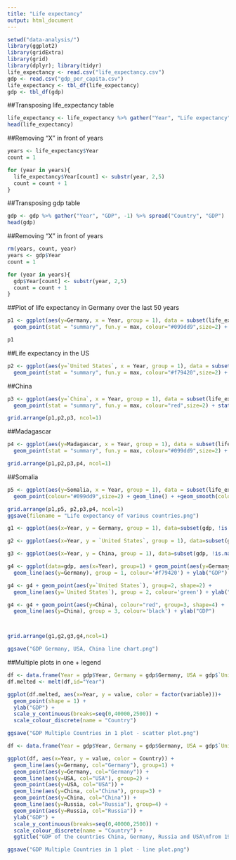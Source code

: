 ```yaml
---
title: "Life expectancy"
output: html_document
---
```

```r
setwd("data-analysis/")
library(ggplot2)
library(gridExtra)
library(grid)
library(dplyr); library(tidyr)
life_expectancy <- read.csv("life_expectancy.csv")
gdp <- read.csv("gdp_per_capita.csv")
life_expectancy <- tbl_df(life_expectancy)
gdp <- tbl_df(gdp)
```

##Transposing life_expectancy table
```r
life_expectancy <- life_expectancy %>% gather("Year", "Life expectancy", -1) %>% spread("Country", "Life expectancy") 
head(life_expectancy)
```

##Removing "X" in front of years
```r
years <- life_expectancy$Year
count = 1

for (year in years){
  life_expectancy$Year[count] <- substr(year, 2,5)
  count = count + 1
}
```

##Transposing gdp table
```r
gdp <- gdp %>% gather("Year", "GDP", -1) %>% spread("Country", "GDP") 
head(gdp)
```

##Removing "X" in front of years
```r
rm(years, count, year)
years <- gdp$Year
count = 1

for (year in years){
  gdp$Year[count] <- substr(year, 2,5)
  count = count + 1
}
```

##Plot of life expectancy in Germany over the last 50 years
```r
p1 <- ggplot(aes(y=Germany, x = Year, group = 1), data = subset(life_expectancy, life_expectancy$Year > "1945")) + 
  geom_point(stat = "summary", fun.y = max, colour="#099dd9",size=2) + stat_summary(fun.y = max, geom="line") +geom_smooth(color="#9dd999") + xlab("Life expectancy in years") + ggtitle("Life expectancy in Germany from 1946 - 2013") 

p1
```
##Life expectancy in the US
```r
p2 <- ggplot(aes(y=`United States`, x = Year, group = 1), data = subset(life_expectancy, life_expectancy$Year > "1945")) + 
  geom_point(stat = "summary", fun.y = max, colour="#f79420",size=2) + stat_summary(fun.y = max, geom="line") +geom_smooth(color="#9dd999") + xlab("Life expectancy in years") + ggtitle("Life expectancy in the US from 1946 - 2013") 

```
##China
```r
p3 <- ggplot(aes(y=`China`, x = Year, group = 1), data = subset(life_expectancy, life_expectancy$Year > "1945")) + 
  geom_point(stat = "summary", fun.y = max, colour="red",size=2) + stat_summary(fun.y = max, geom="line") +geom_smooth(color="#9dd999") + xlab("Life expectancy in years") + ggtitle("Life expectancy in China from 1946 - 2013") 

grid.arrange(p1,p2,p3, ncol=1)
```
##Madagascar
```r

p4 <- ggplot(aes(y=Madagascar, x = Year, group = 1), data = subset(life_expectancy, life_expectancy$Year > "1945")) + 
  geom_point(stat = "summary", fun.y = max, colour="#099dd9",size=2) + stat_summary(fun.y = max, geom="line") +geom_smooth(color="#9dd999") + xlab("Life expectancy in years") + ggtitle("Life expectancy in Madagascar from 1946 - 2013") 

grid.arrange(p1,p2,p3,p4, ncol=1)
```
##Somalia
```r
p5 <- ggplot(aes(y=Somalia, x = Year, group = 1), data = subset(life_expectancy, life_expectancy$Year > "1945")) + 
  geom_point(colour="#099dd9",size=2) + geom_line() + +geom_smooth(color="#9dd999") + xlab("Life expectancy in years") + ggtitle("Life expectancy in Somalia from 1946 - 2013") 

grid.arrange(p1,p5, p2,p3,p4, ncol=1)
ggsave(filename = "Life expectancy of various countries.png")
```

```r

g1 <- ggplot(aes(x=Year, y = Germany, group = 1), data=subset(gdp, !is.na(Germany))) + geom_line() + geom_point() + geom_smooth() + ylab("GDP") + ggtitle("GDP Germany 1970 - 2011")

g2 <- ggplot(aes(x=Year, y = `United States`, group = 1), data=subset(gdp, !is.na(`United States`))) + geom_line() + geom_point() + geom_smooth() + ylab("GDP") + ggtitle("GDP USA 1960 - 2011")

g3 <- ggplot(aes(x=Year, y = China, group = 1), data=subset(gdp, !is.na(China))) + geom_line() + geom_point() + geom_smooth() + ylab("GDP") + ggtitle("GDP China 1960 - 2011")

g4 <- ggplot(data=gdp, aes(x=Year), group=1) + geom_point(aes(y=Germany), colour="#099dd9", group=1, shape=1) +
  geom_line(aes(y=Germany), group = 1, colour='#f79420') + ylab("GDP")

g4 <- g4 + geom_point(aes(y=`United States`), group=2, shape=2) +
  geom_line(aes(y=`United States`), group = 2, colour='green') + ylab("GDP")  

g4 <- g4 + geom_point(aes(y=China), colour="red", group=3, shape=4) +
  geom_line(aes(y=China), group = 3, colour='black') + ylab("GDP") 



grid.arrange(g1,g2,g3,g4,ncol=1)

ggsave("GDP Germany, USA, China line chart.png")

```
##Multiple plots in one + legend
```r
df <- data.frame(Year = gdp$Year, Germany = gdp$Germany, USA = gdp$`United States`, China = gdp$China, Russia = gdp$Russia)
df.melted <- melt(df,id="Year")

ggplot(df.melted, aes(x=Year, y = value, color = factor(variable)))+
  geom_point(shape = 1) +
  ylab("GDP") +
  scale_y_continuous(breaks=seq(0,40000,2500)) +
  scale_colour_discrete(name = "Country")

ggsave("GDP Multiple Countries in 1 plot - scatter plot.png")
```
```r
df <- data.frame(Year = gdp$Year, Germany = gdp$Germany, USA = gdp$`United States`, China = gdp$China, Russia = gdp$Russia)

ggplot(df, aes(x=Year, y = value, color = Country)) + 
  geom_line(aes(y=Germany, col="Germany"), group=1) +
  geom_point(aes(y=Germany, col="Germany")) +
  geom_line(aes(y=USA, col="USA"), group=2) +
  geom_point(aes(y=USA, col="USA")) +
  geom_line(aes(y=China, col="China"), group=3) +
  geom_point(aes(y=China, col="China")) +
  geom_line(aes(y=Russia, col="Russia"), group=4) +
  geom_point(aes(y=Russia, col="Russia")) +
  ylab("GDP") +
  scale_y_continuous(breaks=seq(0,40000,2500)) +
  scale_colour_discrete(name = "Country") + 
  ggtitle("GDP of the countries China, Germany, Russia and USA\nfrom 1960 until 2011")

ggsave("GDP Multiple Countries in 1 plot - line plot.png")
```

